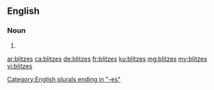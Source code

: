 {{also|Blitzes}}
==English==

===Noun===
{{head|en|plural}}

# {{plural of|blitz|lang=en}}

[[Category:English plurals ending in "-es"]]

[[ar:blitzes]]
[[ca:blitzes]]
[[de:blitzes]]
[[fr:blitzes]]
[[ku:blitzes]]
[[mg:blitzes]]
[[my:blitzes]]
[[vi:blitzes]]
